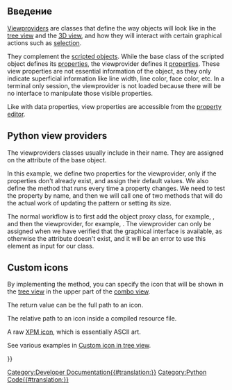 <languages/>

<span id="Introduction"></span>
== Введение ==

[[Viewprovider|Viewproviders]] are classes that define the way objects will look like in the [[tree_view|tree view]] and the [[3D_view|3D view]], and how they will interact with certain graphical actions such as [[Selection_methods|selection]].

They complement the [[scripted_objects|scripted objects]]. While the base class of the scripted object defines its {{Emphasis|data}} [[property|properties]], the viewprovider defines it {{Emphasis|view}} [[property|properties]]. These view properties are not essential information of the object, as they only indicate superficial information like line width, line color, face color, etc. In a terminal only session, the viewprovider is not loaded because there will be no interface to manipulate those visible properties.

Like with data properties, view properties are accessible from the [[property_editor|property editor]].

== Python view providers ==

The viewproviders classes usually include {{incode|ViewProvider}} in their name. They are assigned on the {{incode|ViewObject}} attribute of the base object.

In this example, we define two properties for the viewprovider, only if the properties don't already exist, and assign their default values. We also define the {{incode|onChanged}} method that runs every time a property changes. We need to test the property by name, and then we will call one of two methods that will do the actual work of updating the pattern or setting its size.
{{Code|code=
# views/view_custom.py
class ViewProviderCustom:
    """Viewprovider of the custom object."""

    def __init__(self, vobj):
        self.Object = vobj.Object

        self._set_properties(vobj)
        vobj.Proxy = self

    def _set_properties(self, vobj):
        if not hasattr(vobj, "Pattern"):
            vobj.addProperty("App::PropertyEnumeration",
                             "Pattern",
                             "Custom",
                             "Defines a hatch pattern for this object.")
            vobj.Pattern = ["None", "diagonals", "cross", "brick"]

        if not hasattr(vobj, "PatternSize"):
            vobj.addProperty("App::PropertyFloat",
                             "PatternSize",
                             "Custom",
                             "Defines the size of the hatch pattern.")
            vobj.PatternSize = 1

    def onChanged(self, vobj, prop):
        if prop in "Pattern":
            self._set_pattern(vobj.Pattern)
        if prop in "PatternSize":
            self._set_size(vobj.PatternSize)

    def _set_pattern(self, pattern):
        ...

    def _set_size(self, size):
        ...
}}

The normal workflow is to first add the object proxy class, for example, {{incode|CustomObject}}, and then the viewprovider, for example, {{incode|ViewProviderCustom}}. The viewprovider can only be assigned when we have verified that the graphical interface is available, as otherwise the {{incode|ViewObject}} attribute doesn't exist, and it will be an error to use this element as input for our class.
{{Code|code=
import FreeCAD as App
import objects.custom as custom
import views.view_custom as view_custom

doc = App.newDocument()
obj = doc.addObject("Part::FeaturePython", "Custom")

custom.CustomObject(obj)

if App.GuiUp:
    view_custom.ViewProviderCustom(obj.ViewObject)
}}

== Custom icons ==

By implementing the {{incode|getIcon}} method, you can specify the icon that will be shown in the [[tree_view|tree view]] in the upper part of the [[combo_view|combo view]].

The return value can be the full path to an icon.
{{Code|code=
import os
some_path = "/home/user/.FreeCAD/custom_icons"

class ViewProviderCustom:
    ...

    def getIcon(self):
        return os.path.join(some_path, "my_icon.svg")
}}

The relative path to an icon inside a compiled resource file.
{{Code|code=
import MyModule_rc.py

class ViewProviderCustom:
    ...

    def getIcon(self):
        return ":/icons/my_icon.svg"
}}

A raw [https://en.wikipedia.org/wiki/X_PixMap XPM icon], which is essentially ASCII art.
{{Code|code=
import MyModule_rc.py

class ViewProviderCustom:
    ...

    def getIcon(self):
        return """
               /* XPM */
               static char *Some_icon_xpm[] = {
               /* columns rows colors chars-per-pixel */
               "16 16 3 1 ",
               "  c None",
               ". c #D71414",
               "+ c #AA1919",
               /* pixels */
               "                ",
               "  +          +  ",
               " +.+        +.+ ",
               "  +.+      +.+  ",
               "   +        +   ",
               "      ++++      ",
               "     +....+     ",
               "     +...++     ",
               "     +..+++     ",
               "     +.++.+     ",
               "      ++++      ",
               "   +        +   ",
               "  +.+      +.+  ",
               " +.+        +.+ ",
               "  +          +  ",
               "                "
               };
               """
}}

See various examples in [[Custom_icon_in_tree_view|Custom icon in tree view]].

{{Powerdocnavi{{#translation:}}}}
[[Category:Developer Documentation{{#translation:}}]]
[[Category:Python Code{{#translation:}}]]
{{clear}}
